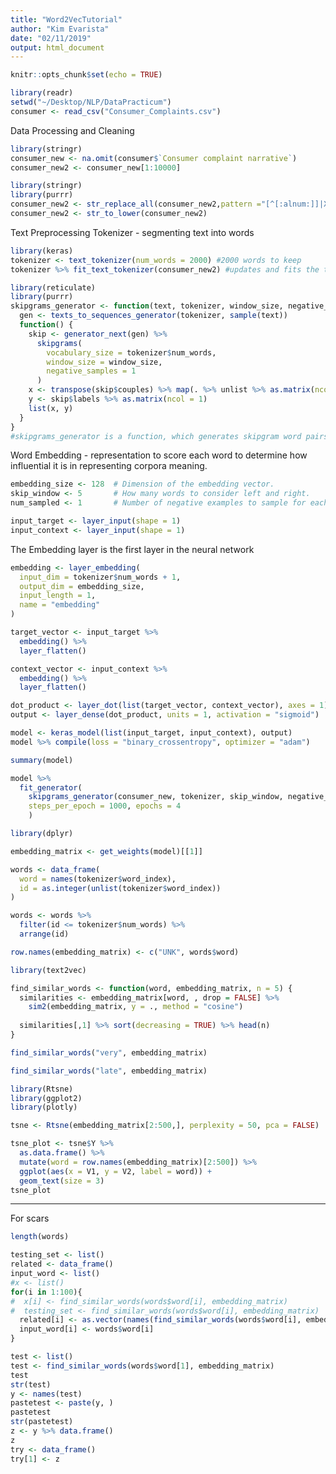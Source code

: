 ```yaml
---
title: "Word2VecTutorial"
author: "Kim Evarista"
date: "02/11/2019"
output: html_document
---
```


```r
knitr::opts_chunk$set(echo = TRUE)
```


```r
library(readr)
setwd("~/Desktop/NLP/DataPracticum")
consumer <- read_csv("Consumer_Complaints.csv")
```
Data Processing and Cleaning 
```r
library(stringr)
consumer_new <- na.omit(consumer$`Consumer complaint narrative`)
consumer_new2 <- consumer_new[1:10000]

```

```r
library(stringr)
library(purrr)
consumer_new2 <- str_replace_all(consumer_new2,pattern ="[^[:alnum:]]|X{1,}", " ")
consumer_new2 <- str_to_lower(consumer_new2)
```

Text Preprocessing 
Tokenizer - segmenting text into words
```r
library(keras)
tokenizer <- text_tokenizer(num_words = 2000) #2000 words to keep 
tokenizer %>% fit_text_tokenizer(consumer_new2) #updates and fits the text vocabulary 
```

```r
library(reticulate)
library(purrr)
skipgrams_generator <- function(text, tokenizer, window_size, negative_samples) {
  gen <- texts_to_sequences_generator(tokenizer, sample(text))
  function() {
    skip <- generator_next(gen) %>%
      skipgrams(
        vocabulary_size = tokenizer$num_words, 
        window_size = window_size, 
        negative_samples = 1
      )
    x <- transpose(skip$couples) %>% map(. %>% unlist %>% as.matrix(ncol = 1))
    y <- skip$labels %>% as.matrix(ncol = 1)
    list(x, y)
  }
}
#skipgrams_generator is a function, which generates skipgram word pairs. We need these word pairs to feed into the neural network to determine similar words (which will be used in a similar context).
```
Word Embedding - representation to score each word to determine how influential it is in representing corpora meaning. 
```r
embedding_size <- 128  # Dimension of the embedding vector.
skip_window <- 5       # How many words to consider left and right.
num_sampled <- 1       # Number of negative examples to sample for each word.
```

```r
input_target <- layer_input(shape = 1)
input_context <- layer_input(shape = 1)
```
The Embedding layer is the first layer in the neural network
```r
embedding <- layer_embedding(
  input_dim = tokenizer$num_words + 1, 
  output_dim = embedding_size, 
  input_length = 1, 
  name = "embedding"
)

target_vector <- input_target %>% 
  embedding() %>% 
  layer_flatten()

context_vector <- input_context %>%
  embedding() %>%
  layer_flatten()
```

```r
dot_product <- layer_dot(list(target_vector, context_vector), axes = 1)
output <- layer_dense(dot_product, units = 1, activation = "sigmoid")
```

```r
model <- keras_model(list(input_target, input_context), output)
model %>% compile(loss = "binary_crossentropy", optimizer = "adam")
```

```r
summary(model)
```

```r
model %>%
  fit_generator(
    skipgrams_generator(consumer_new, tokenizer, skip_window, negative_samples), 
    steps_per_epoch = 1000, epochs = 4
    )
```

```r
library(dplyr)

embedding_matrix <- get_weights(model)[[1]]

words <- data_frame(
  word = names(tokenizer$word_index), 
  id = as.integer(unlist(tokenizer$word_index))
)

words <- words %>%
  filter(id <= tokenizer$num_words) %>%
  arrange(id)

row.names(embedding_matrix) <- c("UNK", words$word)
```

```r
library(text2vec)

find_similar_words <- function(word, embedding_matrix, n = 5) {
  similarities <- embedding_matrix[word, , drop = FALSE] %>%
    sim2(embedding_matrix, y = ., method = "cosine")
  
  similarities[,1] %>% sort(decreasing = TRUE) %>% head(n)
}
```

```r
find_similar_words("very", embedding_matrix)
```

```r
find_similar_words("late", embedding_matrix)
```

```r
library(Rtsne)
library(ggplot2)
library(plotly)

tsne <- Rtsne(embedding_matrix[2:500,], perplexity = 50, pca = FALSE)

tsne_plot <- tsne$Y %>%
  as.data.frame() %>%
  mutate(word = row.names(embedding_matrix)[2:500]) %>%
  ggplot(aes(x = V1, y = V2, label = word)) + 
  geom_text(size = 3)
tsne_plot
```


------------------------------------------------------------------
For scars 
```r
length(words)
```


```r
testing_set <- list()
related <- data_frame()
input_word <- list() 
#x <- list()
for(i in 1:100){
#  x[i] <- find_similar_words(words$word[i], embedding_matrix) 
#  testing_set <- find_similar_words(words$word[i], embedding_matrix)
  related[i] <- as.vector(names(find_similar_words(words$word[i], embedding_matrix)))
  input_word[i] <- words$word[i]
}
```

```r
test <- list()
test <- find_similar_words(words$word[1], embedding_matrix)
test
str(test)
y <- names(test)
pastetest <- paste(y, )
pastetest
str(pastetest)
z <- y %>% data.frame()
z
try <- data_frame()
try[1] <- z
```

